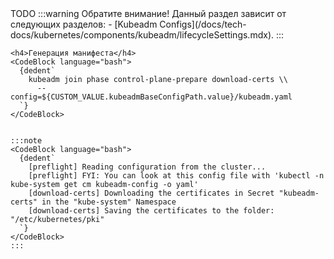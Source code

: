 




<Tabs groupId="install-type">
  <TabItem value='HardWay'>
    TODO
  </TabItem>

  <TabItem value='Kubeadm'>
    :::warning Обратите внимание!
    Данный раздел зависит от следующих разделов:
    - [Kubeadm Configs](/docs/tech-docs/kubernetes/components/kubeadm/lifecycleSettings.mdx).
    :::

    <h4>Генерация манифеста</h4>
    <CodeBlock language="bash">
      {dedent`
        kubeadm join phase control-plane-prepare download-certs \\
          --config=${CUSTOM_VALUE.kubeadmBaseConfigPath.value}/kubeadm.yaml
      `}
    </CodeBlock>


    :::note
    <CodeBlock language="bash">
      {dedent`
        [preflight] Reading configuration from the cluster...
        [preflight] FYI: You can look at this config file with 'kubectl -n kube-system get cm kubeadm-config -o yaml'
        [download-certs] Downloading the certificates in Secret "kubeadm-certs" in the "kube-system" Namespace
        [download-certs] Saving the certificates to the folder: "/etc/kubernetes/pki"
      `}
    </CodeBlock>
    :::

  </TabItem>
</Tabs>
